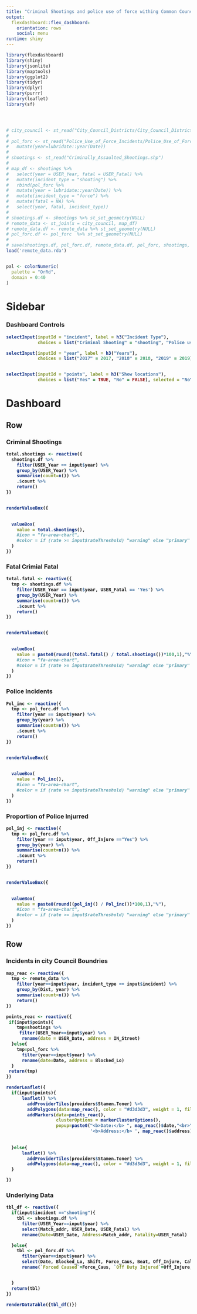 ```yaml
---
title: "Criminal Shootings and police use of force withing Common Council Boundries"
output: 
  flexdashboard::flex_dashboard:
    orientation: rows
    social: menu
runtime: shiny
---
```


```r
library(flexdashboard)
library(shiny)
library(jsonlite)
library(maptools)
library(ggplot2)
library(tidyr)
library(dplyr)
library(purrr)
library(leaflet)
library(sf)




# city_council <- st_read("City_Council_Districts/City_Council_Districts.shp")
# 
# pol_forc <- st_read("Police_Use_of_Force_Incidents/Police_Use_of_Force_Incidents.shp" )%>%
#   mutate(year=lubridate::year(Date))
# 
# shootings <- st_read("Criminally_Assaulted_Shootings.shp")
# 
# map_df <- shootings %>%
#   select(year = USER_Year, fatal = USER_Fatal) %>%
#   mutate(incident_type = "shooting") %>% 
#   rbind(pol_forc %>% 
#   mutate(year = lubridate::year(Date)) %>%
#   mutate(incident_type = "force") %>% 
#   mutate(fatal = NA) %>%
#   select(year, fatal, incident_type))
# 
# shootings.df <- shootings %>% st_set_geometry(NULL)
# remote_data <- st_join(x = city_council, map_df)
# remote_data.df <- remote_data %>% st_set_geometry(NULL)
# pol_forc.df <- pol_forc  %>% st_set_geometry(NULL)
# 
# save(shootings.df, pol_forc.df, remote_data.df, pol_forc, shootings, remote_data, file="remote_data.rda")
load('remote_data.rda')


pal <- colorNumeric(
  palette = "OrRd",
  domain = 0:40
)


```


Sidebar {.sidebar}
=======================================================================

### <strong>Dashboard Controls<strong>


```r



selectInput(inputId = "incident", label = h3("Incident Type"), 
            choices = list("Criminal Shooting" = "shooting", "Police use of Force" = "force"), selected = "shooting")

selectInput(inputId = "year", label = h3("Years"), 
            choices = list("2017" = 2017, "2018" = 2018, "2019" = 2019), selected = 2019)


selectInput(inputId = "points", label = h3("Show locations"), 
            choices = list("Yes" = TRUE, "No" = FALSE), selected = "No")

```



Dashboard
=======================================================================

Row
-----------------------------------------------------------------------

### Criminal Shootings {.value-box}

```r

total.shootings <- reactive({
  shootings.df %>% 
    filter(USER_Year == input$year) %>% 
    group_by(USER_Year) %>% 
    summarise(count=n()) %>%
    .$count %>% 
    return()
})


renderValueBox({

  
  valueBox(
    value = total.shootings(),
    #icon = "fa-area-chart",
    #color = if (rate >= input$rateThreshold) "warning" else "primary"
  )
})
```

### Fatal Crimial Fatal {.value-box}

```r
total.fatal <- reactive({
  tmp <- shootings.df %>% 
    filter(USER_Year == input$year, USER_Fatal == 'Yes') %>% 
    group_by(USER_Year) %>% 
    summarise(count=n()) %>%
    .$count %>% 
    return()
})


renderValueBox({

  
  valueBox(
    value = paste0(round((total.fatal() / total.shootings())*100,1),"%"),
    #icon = "fa-area-chart",
    #color = if (rate >= input$rateThreshold) "warning" else "primary"
  )
})
```

### Police Incidents {.value-box}

```r
Pol_inc <- reactive({
  tmp <- pol_forc.df %>% 
    filter(year == input$year) %>% 
    group_by(year) %>% 
    summarise(count=n()) %>%
    .$count %>% 
    return()
})


renderValueBox({

  
  valueBox(
    value = Pol_inc(),
    #icon = "fa-area-chart",
    #color = if (rate >= input$rateThreshold) "warning" else "primary"
  )
})
```


### Proportion of Police Injurred {.value-box}

```r
pol_inj <- reactive({
  tmp <- pol_forc.df %>% 
    filter(year == input$year, Off_Injure =="Yes") %>% 
    group_by(year) %>% 
    summarise(count=n()) %>%
    .$count %>% 
    return()
})


renderValueBox({

  
  valueBox(
    value = paste0(round((pol_inj() / Pol_inc())*100,1),"%"),
    #icon = "fa-area-chart",
    #color = if (rate >= input$rateThreshold) "warning" else "primary"
  )
})
```

Row
-----------------------------------------------------------------------

### Incidents in city Council Boundries {data-width=700}

```r
map_reac <- reactive({
  tmp <- remote_data %>% 
    filter(year==input$year, incident_type == input$incident) %>% 
    group_by(Dist, year) %>%
    summarise(count=n()) %>%
    return()
})

points_reac <- reactive({
 if(input$points){
    tmp=shootings %>% 
     filter(USER_Year==input$year) %>% 
      rename(date = USER_Date, address = IN_Street)
  }else{
    tmp=pol_forc %>% 
      filter(year==input$year) %>% 
      rename(date=Date, address = Blocked_Lo)
  } 
 return(tmp)
})

renderLeaflet({
  if(input$points){
      leaflet() %>% 
        addProviderTiles(providers$Stamen.Toner) %>% 
        addPolygons(data=map_reac(), color = "#d3d3d3", weight = 1, fillColor = ~pal(count), fillOpacity = .7) %>% 
        addMarkers(data=points_reac(),
                   clusterOptions = markerClusterOptions(),  
                   popup=paste0("<b>Date:</b> ", map_reac()$date,"<br>",
                                '<b>Address:</b> ', map_reac()$address))
        
      
  }else{
      leaflet() %>% 
        addProviderTiles(providers$Stamen.Toner) %>% 
        addPolygons(data=map_reac(), color = "#d3d3d3", weight = 1, fillColor = ~pal(count), fillOpacity = .7, popup = " Add INFO HEre")
  }

})


```

### Underlying Data {data-width=340}

```r
tbl_df <- reactive({
  if(input$incident =="shooting"){
    tbl <- shootings.df %>% 
      filter(USER_Year==input$year) %>% 
      select(Match_addr, USER_Date, USER_Fatal) %>% 
      rename(Date=USER_Date, Address=Match_addr, Fatality=USER_Fatal)

  }else{
    tbl <- pol_forc.df %>% 
      filter(year==input$year) %>% 
      select(Date, Blocked_Lo, Shift, Force_Caus, Beat, Off_Injure, Call_Dispa, Call_in_Re, Response) %>%
      rename(`Forced Caused`=Force_Caus, `Off Duty Injured`=Off_Injure, `Call Dispatcher`=Call_Dispa, `Call In Response To`=Call_in_Re, `Address`=Blocked_Lo, `Violence Type`=Response)


  }
  return(tbl)
})

renderDataTable({tbl_df()})





```






